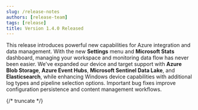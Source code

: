 ```yaml
---
slug: /release-notes
authors: [release-team]
tags: [release]
title: Version 1.4.0 Released
---
```


This release introduces powerful new capabilities for Azure integration and data management. With the new **Settings** menu and **Microsoft Stats** dashboard, managing your workspace and monitoring data flow has never been easier. We've expanded our device and target support with **Azure Blob Storage**, **Azure Event Hubs**, **Microsoft Sentinel Data Lake**, and **Elasticsearch**, while enhancing Windows device capabilities with additional log types and pipeline selection options. Important bug fixes improve configuration persistence and content management workflows.

{/* truncate  */}

<Include id="release-1.4.0" />
